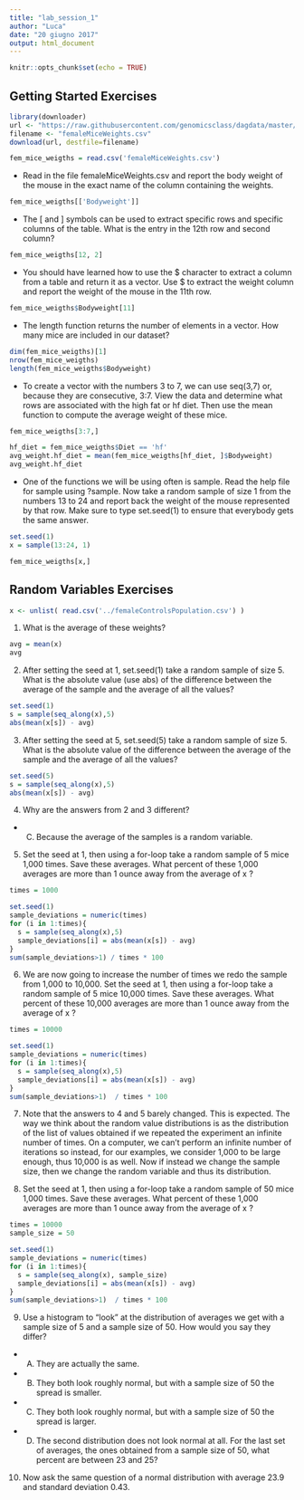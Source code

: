 ```yaml
---
title: "lab_session_1"
author: "Luca"
date: "20 giugno 2017"
output: html_document
---
```


```r
knitr::opts_chunk$set(echo = TRUE)
```

## Getting Started Exercises

```r
library(downloader) 
url <- "https://raw.githubusercontent.com/genomicsclass/dagdata/master/inst/extdata/femaleMiceWeights.csv"
filename <- "femaleMiceWeights.csv" 
download(url, destfile=filename)
```

```r
fem_mice_weigths = read.csv('femaleMiceWeights.csv')
```

  * Read in the file femaleMiceWeights.csv and report the body weight of the mouse in the exact name of the column containing the weights.

```r
fem_mice_weigths[['Bodyweight']]
```

  * The [ and ] symbols can be used to extract specific rows and specific columns of the table. What is the entry in the 12th row and second column?

```r
fem_mice_weigths[12, 2]
```

  * You should have learned how to use the $ character to extract a column from a table and return it as a vector. Use $ to extract the weight column and report the weight of the mouse in the 11th row.

```r
fem_mice_weigths$Bodyweight[11]
```

 * The length function returns the number of elements in a vector. How many mice are included in our dataset?

```r
dim(fem_mice_weigths)[1]
nrow(fem_mice_weigths)
length(fem_mice_weigths$Bodyweight)
```

  * To create a vector with the numbers 3 to 7, we can use seq(3,7) or, because they are consecutive, 3:7. View the data and determine what rows are associated with the high fat or hf diet. Then use the mean function to compute the average weight of these mice.

```r
fem_mice_weigths[3:7,]

hf_diet = fem_mice_weigths$Diet == 'hf'
avg_weight.hf_diet = mean(fem_mice_weigths[hf_diet, ]$Bodyweight)
avg_weight.hf_diet
```

  * One of the functions we will be using often is sample. Read the help file for sample using ?sample. Now take a random sample of size 1 from the numbers 13 to 24 and report back the weight of the mouse represented by that row. Make sure to type set.seed(1) to ensure that everybody gets the same answer.

```r
set.seed(1)
x = sample(13:24, 1)

fem_mice_weigths[x,]
```


## Random Variables Exercises

```r
x <- unlist( read.csv('../femaleControlsPopulation.csv') )
```

1. What is the average of these weights?

```r
avg = mean(x)
avg
```

2. After setting the seed at 1, set.seed(1) take a random sample of size 5. What is the absolute value (use abs) of the difference between the average of the sample and the average of all the values?

```r
set.seed(1)
s = sample(seq_along(x),5)
abs(mean(x[s]) - avg)
```

3. After setting the seed at 5, set.seed(5) take a random sample of size 5. What is the absolute value of the difference between the average of the sample and the average of all the values?

```r
set.seed(5)
s = sample(seq_along(x),5)
abs(mean(x[s]) - avg)
```

4. Why are the answers from 2 and 3 different?
+ C) Because the average of the samples is a random variable.

5. Set the seed at 1, then using a for-loop take a random sample of 5 mice 1,000 times. Save these averages. What percent of these 1,000 averages are more than 1 ounce away from the average of x ?

```r
times = 1000

set.seed(1)
sample_deviations = numeric(times)
for (i in 1:times){
  s = sample(seq_along(x),5)
  sample_deviations[i] = abs(mean(x[s]) - avg)
}
sum(sample_deviations>1) / times * 100
```

6. We are now going to increase the number of times we redo the sample from 1,000 to 10,000. Set the seed at 1, then using a for-loop take a random sample of 5 mice 10,000 times. Save these averages. What percent of these 10,000 averages are more than 1 ounce away from the average of x ?

```r
times = 10000

set.seed(1)
sample_deviations = numeric(times)
for (i in 1:times){
  s = sample(seq_along(x),5)
  sample_deviations[i] = abs(mean(x[s]) - avg)
}
sum(sample_deviations>1)  / times * 100
```

7. Note that the answers to 4 and 5 barely changed. This is expected. The way we think about the random value distributions is as the distribution of the list of values obtained if we repeated the experiment an infinite number of times. On a computer, we can’t perform an infinite number of iterations so instead, for our examples, we consider 1,000 to be large enough, thus 10,000 is as well. Now if instead we change the sample size, then we change the random variable and thus its distribution.

8. Set the seed at 1, then using a for-loop take a random sample of 50 mice 1,000 times. Save these averages. What percent of these 1,000 averages are more than 1 ounce away from the average of x ?

```r
times = 10000
sample_size = 50

set.seed(1)
sample_deviations = numeric(times)
for (i in 1:times){
  s = sample(seq_along(x), sample_size)
  sample_deviations[i] = abs(mean(x[s]) - avg)
}
sum(sample_deviations>1)  / times * 100
```

9. Use a histogram to “look” at the distribution of averages we get with a sample size of 5 and a sample size of 50. How would you say they differ?
+ A) They are actually the same.
+ B) They both look roughly normal, but with a sample size of 50 the spread is smaller.
+ C) They both look roughly normal, but with a sample size of 50 the spread is larger.
+ D) The second distribution does not look normal at all.
For the last set of averages, the ones obtained from a sample size of 50, what percent are between 23 and 25?

10. Now ask the same question of a normal distribution with average 23.9 and standard deviation 0.43.

```r

```